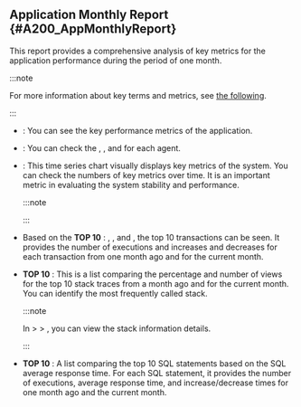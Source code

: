 
## Application Monthly Report {#A200_AppMonthlyReport}

This report provides a comprehensive analysis of key metrics for the application performance during the period of one month.

:::note

For more information about key terms and metrics, see [the following](#metricdesc).

:::

- <Cmdname sid="overview" className="b600" report />: You can see the key performance metrics of the application.

- <Cmdname sid="application_summary" className="b600" report/>: You can check the <Cmdname sid="ip_address" className="b600" report/>, <Cmdname sid="os_info" className="b600" report/>, and <Cmdname sid="operating_rate" className="b600" report/> for each agent.

- <Cmdname sid="performance_trend_chart" className="b600" report/>: This time series chart visually displays key metrics of the system. You can check the numbers of key metrics over time. It is an important metric in evaluating the system stability and performance.

  :::note

  <Csvdownload />

  :::

- Based on the <Cmdname sid="transaction" className="b600" report/> **TOP 10** <Cmdname sid="comparison" className="b600" report/>: <Cmdname sid="txcount" className="b600" report/>, <Cmdname sid="error_cnt" className="b600" report/>, and <Cmdname sid="res_time_avg" className="b600" report/>, the top 10 transactions can be seen. It provides the number of executions and increases and decreases for each transaction from one month ago and for the current month.

- <Cmdname sid="top_stack" className="b600" report/> **TOP 10** <Cmdname sid="comparison" className="b600" report/>: This is a list comparing the percentage and number of views for the top 10 stack traces from a month ago and for the current month. You can identify the most frequently called stack.

  :::note

  In <Cmdname sid="side_analysis" className="uitext" /> &gt; <Cmdname sid="side_stack" className="uitext" /> &gt; <Cmdname sid="topstack" className="uitext" />, you can view the stack information details.

  :::

- <Cmdname sid="sql_res_time" className="b600" report/> **TOP 10** <Cmdname sid="comparison" className="b600" report/>: A list comparing the top 10 SQL statements based on the SQL average response time. For each SQL statement, it provides the number of executions, average response time, and increase/decrease times for one month ago and the current month.
